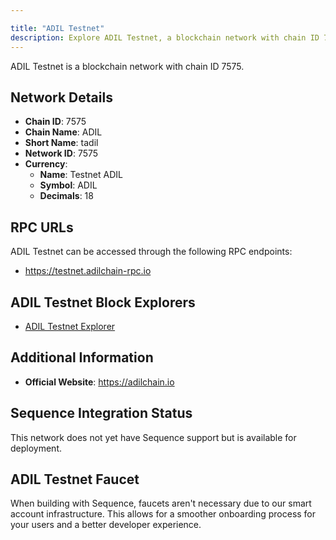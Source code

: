 ```yaml
---

title: "ADIL Testnet"
description: Explore ADIL Testnet, a blockchain network with chain ID 7575. Learn about its native currency, Testnet ADIL, and how to interact with the network.
---
```




ADIL Testnet is a blockchain network with chain ID 7575.

## Network Details

- **Chain ID**: 7575
- **Chain Name**: ADIL
- **Short Name**: tadil
- **Network ID**: 7575
- **Currency**: 
  - **Name**: Testnet ADIL
  - **Symbol**: ADIL
  - **Decimals**: 18

## RPC URLs

ADIL Testnet can be accessed through the following RPC endpoints:

- https://testnet.adilchain-rpc.io

## ADIL Testnet Block Explorers

- [ADIL Testnet Explorer](https://testnet.adilchain-scan.io)

## Additional Information

- **Official Website**: https://adilchain.io

## Sequence Integration Status

This network does not yet have Sequence support but is available for deployment.

## ADIL Testnet Faucet

When building with Sequence, faucets aren't necessary due to our smart account infrastructure. This allows for a smoother onboarding process for your users and a better developer experience.
